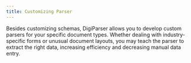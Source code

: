 ```yaml
---
title: Customizing Parser
---
```


Besides customizing schemas, DigiParser allows you to develop custom parsers for your specific document types. Whether dealing with industry-specific forms or unusual document layouts, you may teach the parser to extract the right data, increasing efficiency and decreasing manual data entry.
